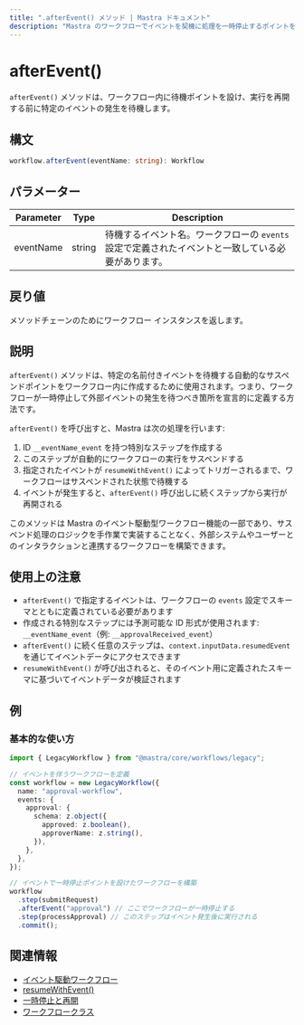 ```yaml
---
title: ".afterEvent() メソッド | Mastra ドキュメント"
description: "Mastra のワークフローでイベントを契機に処理を一時停止するポイントを作成する afterEvent メソッドのリファレンス。"
---
```


# afterEvent()

`afterEvent()` メソッドは、ワークフロー内に待機ポイントを設け、実行を再開する前に特定のイベントの発生を待機します。

## 構文

```typescript
workflow.afterEvent(eventName: string): Workflow
```


## パラメーター

| Parameter | Type   | Description                                                                                              |
| --------- | ------ | -------------------------------------------------------------------------------------------------------- |
| eventName | string | 待機するイベント名。ワークフローの `events` 設定で定義されたイベントと一致している必要があります。 |

## 戻り値

メソッドチェーンのためにワークフロー インスタンスを返します。

## 説明

`afterEvent()` メソッドは、特定の名前付きイベントを待機する自動的なサスペンドポイントをワークフロー内に作成するために使用されます。つまり、ワークフローが一時停止して外部イベントの発生を待つべき箇所を宣言的に定義する方法です。

`afterEvent()` を呼び出すと、Mastra は次の処理を行います:

1. ID `__eventName_event` を持つ特別なステップを作成する
2. このステップが自動的にワークフローの実行をサスペンドする
3. 指定されたイベントが `resumeWithEvent()` によってトリガーされるまで、ワークフローはサスペンドされた状態で待機する
4. イベントが発生すると、`afterEvent()` 呼び出しに続くステップから実行が再開される

このメソッドは Mastra のイベント駆動型ワークフロー機能の一部であり、サスペンド処理のロジックを手作業で実装することなく、外部システムやユーザーとのインタラクションと連携するワークフローを構築できます。

## 使用上の注意

- `afterEvent()` で指定するイベントは、ワークフローの `events` 設定でスキーマとともに定義されている必要があります
- 作成される特別なステップには予測可能な ID 形式が使用されます: `__eventName_event`（例: `__approvalReceived_event`）
- `afterEvent()` に続く任意のステップは、`context.inputData.resumedEvent` を通じてイベントデータにアクセスできます
- `resumeWithEvent()` が呼び出されると、そのイベント用に定義されたスキーマに基づいてイベントデータが検証されます

## 例

### 基本的な使い方

```typescript
import { LegacyWorkflow } from "@mastra/core/workflows/legacy";

// イベントを伴うワークフローを定義
const workflow = new LegacyWorkflow({
  name: "approval-workflow",
  events: {
    approval: {
      schema: z.object({
        approved: z.boolean(),
        approverName: z.string(),
      }),
    },
  },
});

// イベントで一時停止ポイントを設けたワークフローを構築
workflow
  .step(submitRequest)
  .afterEvent("approval") // ここでワークフローが一時停止する
  .step(processApproval) // このステップはイベント発生後に実行される
  .commit();
```


## 関連情報

- [イベント駆動ワークフロー](./events.mdx)
- [resumeWithEvent()](./resumeWithEvent.mdx)
- [一時停止と再開](../../docs/workflows-legacy/suspend-and-resume.mdx)
- [ワークフロークラス](./workflow.mdx)